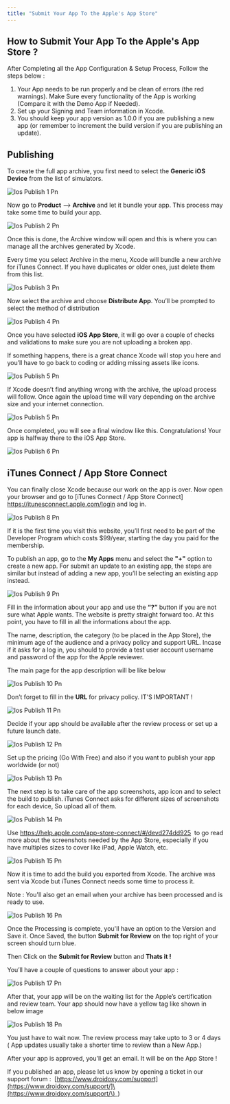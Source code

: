 ```yaml
---
title: "Submit Your App To the Apple's App Store"
---
```


## How to Submit Your App To the Apple's App Store ?

After Completing all the App Configuration & Setup Process, Follow the steps below :

1. Your App needs to be run properly and be clean of errors (the red warnings). Make Sure every functionality of the App is working (Compare it with the Demo App if Needed).
2. Set up your Signing and Team information in Xcode.
3. You should keep your app version as 1.0.0 if you are publishing a new app (or remember to increment the build version if you are publishing an update).

## Publishing

To create the full app archive, you first need to select the **Generic iOS Device** from the list of simulators.

![Ios Publish 1 Pn](/images/ios_publish_1.png)

Now go to **Product** --\> **Archive** and let it bundle your app. This process may take some time to build your app.

![Ios Publish 2 Pn](/images/ios_publish_2.png)

Once this is done, the Archive window will open and this is where you can manage all the archives generated by Xcode.

Every time you select Archive in the menu, Xcode will bundle a new archive for iTunes Connect. If you have duplicates or older ones, just delete them from this list.

![Ios Publish 3 Pn](/images/ios_publish_3.png)

Now select the archive and choose **Distribute App**. You’ll be prompted to select the method of distribution

![Ios Publish 4 Pn](/images/ios_publish_4.png)

Once you have selected **iOS App Store**, it will go over a couple of checks and validations to make sure you are not uploading a broken app.

If something happens, there is a great chance Xcode will stop you here and you’ll have to go back to coding or adding missing assets like icons.

![Ios Publish 5 Pn](/images/ios_publish_5.png)

If Xcode doesn’t find anything wrong with the archive, the upload process will follow. Once again the upload time will vary depending on the archive size and your internet connection.

![Ios Publish 5 Pn](/images/ios_publish_5.png)

Once completed, you will see a final window like this. Congratulations\! Your app is halfway there to the iOS App Store.

![Ios Publish 6 Pn](/images/ios_publish_6.png)

## iTunes Connect / App Store Connect

You can finally close Xcode because our work on the app is over. Now open your browser and go to [iTunes Connect / App Store Connect]   https://itunesconnect.apple.com/login   and log in.

![Ios Publish 8 Pn](/images/ios_publish_8.png)

If it is the first time you visit this website, you’ll first need to be part of the Developer Program which costs $99/year, starting the day you paid for the membership. 

To publish an app, go to the **My Apps** menu and select the **"\+"** option to create a new app. For submit an update to an existing app, the steps are similar but instead of adding a new app, you’ll be selecting an existing app instead.

![Ios Publish 9 Pn](/images/ios_publish_9.png)

Fill in the information about your app and use the **“?”** button if you are not sure what Apple wants. The website is pretty straight forward too. At this point, you have to fill in all the informations about the app. 

The name, description, the category (to be placed in the App Store), the minimum age of the audience and a privacy policy and support URL. Incase if it asks for a log in, you should to provide a test user account username and password of the app for the Apple reviewer. 

The main page for the app description will be like below

![Ios Publish 10 Pn](/images/ios_publish_10.png)

Don’t forget to fill in the **URL** for privacy policy. IT'S IMPORTANT \!

![Ios Publish 11 Pn](/images/ios_publish_11.png)

Decide if your app should be available after the review process or set up a future launch date.

![Ios Publish 12 Pn](/images/ios_publish_12.png)

Set up the pricing (Go With Free) and also if you want to publish your app worldwide (or not)

![Ios Publish 13 Pn](/images/ios_publish_13.png)

The next step is to take care of the app screenshots, app icon and to select the build to publish. iTunes Connect asks for different sizes of screenshots for each device, So upload all of them.

![Ios Publish 14 Pn](/images/ios_publish_14.png)

Use  https://help.apple.com/app-store-connect/#/devd274dd925   to go read more about the screenshots needed by the App Store, especially if you have multiples sizes to cover like iPad, Apple Watch, etc.

![Ios Publish 15 Pn](/images/ios_publish_15.png)

Now it is time to add the build you exported from Xcode. The archive was sent via Xcode but iTunes Connect needs some time to process it.

<Check>
  Note : You'll also get an email when your archive has been processed and is ready to use.
</Check>

![Ios Publish 16 Pn](/images/ios_publish_16.png)

Once the Processing is complete, you'll have an option to the Version and Save it. Once Saved, the button **Submit for Review** on the top right of your screen should turn blue. 

Then Click on the **Submit for Review** button and **Thats it \!**

You’ll have a couple of questions to answer about your app :

![Ios Publish 17 Pn](/images/ios_publish_17.png)

After that, your app will be on the waiting list for the Apple’s certification and review team. Your app should now have a yellow tag like shown in below image 

![Ios Publish 18 Pn](/images/ios_publish_18.png)

You just have to wait now. The review process may take upto to 3 or 4 days ( App updates usually take a shorter time to review than a New App.) 

After your app is approved, you’ll get an email. It will be on the App Store \! 

If you published an app, please let us know by opening a ticket in our support forum :  [https://www.droidoxy.com/support](https://www.droidoxy.com/support/]\(https://www.droidoxy.com/support/\)_)